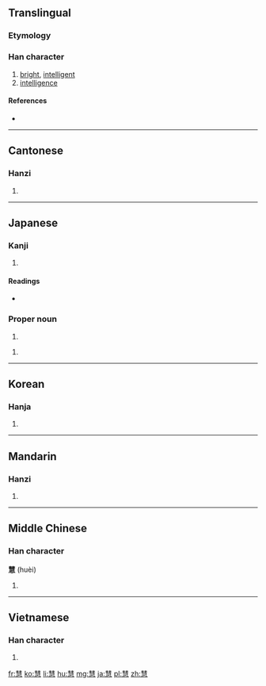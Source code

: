 ==Translingual==

===Etymology===
{{Han compound|彗|心|c1=p|c2=s|t2=heart|ls=psc}}

===Han character===
{{Han char|rn=61|rad=心|as=11|sn=15|four=5533<sub>7</sub>|canj=手十尸一心 (QJSMP)|ids=⿱[[彗]][[心]]}}

# [[bright]], [[intelligent]]
# [[intelligence]]

====References====
* {{Han ref|kx=0399.180|dkj=11116|dj=0739.060|hdz=42340.050|uh=6167|ud=24935|bh=BC7A|bd=48250}}

----

==Cantonese==

===Hanzi===
{{yue-hanzi|jyut=[[wai3]], [[wai6]]|y=wai3, wai6}}

# {{defn|lang=yue|sort=心11}}

----

==Japanese==

===Kanji===
{{ja-kanji|grade=|rs=心11}}

# {{defn|lang=ja|sort=心11}}

====Readings====
* {{ja-readings|on=[[けい]] (kei), [[え]] (e)|kun=[[さとい]] (satoi)}}

===Proper noun===
{{ja-pos|k|proper|hira=けい|rom=Kei}}

# {{given name|male|lang=ja|sort=けい}}

{{ja-pos|k|proper|hira=さとし|rom=Satoshi}}

# {{given name|male|lang=ja|sort=さとし}}

----

==Korean==

===Hanja===
{{ko-hanja|hangeul=혜|eumhun=|rv=hye|mr=hye|y=hyey}}

# {{defn|lang=ko|sort=心11}}

----

==Mandarin==

===Hanzi===
{{cmn-hanzi|pin=[[huì]] ([[hui4]])|wg=hui<sup>4</sup>}}

# {{defn|lang=cmn|sort=心11}}

----

==Middle Chinese==

===Han character===
'''慧''' (huèi)

# {{defn|ltc}}

----

==Vietnamese==

===Han character===
{{vi-hantu|[[tuệ]], [[huệ]]|rs=心11}}

# {{defn|lang=vi|sort=心11}}

[[fr:慧]]
[[ko:慧]]
[[li:慧]]
[[hu:慧]]
[[mg:慧]]
[[ja:慧]]
[[pl:慧]]
[[zh:慧]]